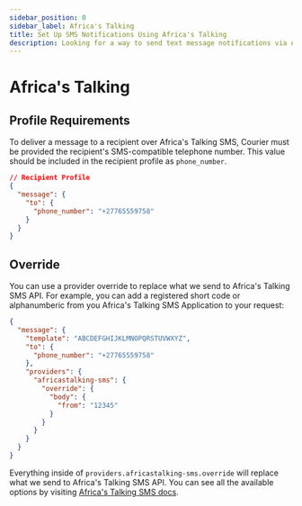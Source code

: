 ```yaml
---
sidebar_position: 0
sidebar_label: Africa's Talking
title: Set Up SMS Notifications Using Africa's Talking
description: Looking for a way to send text message notifications via Africa's Talking? This step-by-step tutorial will show you how to integrate Africa's Talking's API the easy way.
---
```


# Africa's Talking

## Profile Requirements

To deliver a message to a recipient over Africa's Talking SMS, Courier must be provided the recipient's SMS-compatible telephone number. This value should be included in the recipient profile as `phone_number`.

```json title=JSON
// Recipient Profile
{
  "message": {
    "to": {
      "phone_number": "+27765559758"
    }
  }
}
```

## Override

You can use a provider override to replace what we send to Africa's Talking SMS API. For example, you can add a registered short code or alphanumberic from you Africa's Talking SMS Application to your request:

```json title=JSON
{
  "message": {
    "template": "ABCDEFGHIJKLMNOPQRSTUVWXYZ",
    "to": {
      "phone_number": "+27765559758"
    },
    "providers": {
      "africastalking-sms": {
        "override": {
          "body": {
            "from": "12345"
          }
        }
      }
    }
  }
}
```

Everything inside of `providers.africastalking-sms.override` will replace what we send to Africa's Talking SMS API. You can see all the available options by visiting [Africa's Talking SMS docs](https://developers.africastalking.com/docs/sms/overview).
